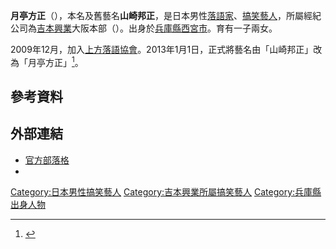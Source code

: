 {{藝人
| 姓名 = 月亭方正
| 類型 = 男藝人
| 圖片 = Hosei_Tsukitei_IMG_7476_20130831.JPG
| 圖片尺寸 = 
| 圖片簡介 = 
| 本名 = {{lang|ja|山崎 邦正（やまさき ほうせい）}}
| 外文名 = 月亭 方正（つきてい ほうせい）
| 外文 = ja
| 羅馬拼音 = Yamasaki Hōsei/Tsukitei Hōsei
| 英文名 = 
| 暱稱 = {{lang|ja|やまちゃん、ザキさん}}
| 其他藝名 = 
| 國籍 = {{JPN}}
| 出生日期 = {{birth date and age|1968|2|15}}
| 出生地點 = {{JPN}}[[兵庫縣|兵庫縣]][[西宮市|西宮市]]
| 逝世日期 = 
| 逝世地點 = 
| 職業 = [[落語|落語家]]、[[搞笑藝人|搞笑藝人]]
| 語言 = [[日語|日語]]
| 教育程度 = [[立正大學|立正大學]]畢業
| 宗教信仰 = 
| 配偶 = 已婚
| 活躍年代 = 1988年至今
| 唱片公司 = 
| 經紀公司 = [[吉本興業|吉本興業]]（{{link-ja|吉本創意經紀|よしもとクリエイティブ・エージェンシー}}）
| 網站 = [https://web.archive.org/web/20140220021505/http://housei.laff.jp/ 官方部落格]
| 相關團體 = 
| 獎項 = 
}}
'''月亭方正'''（{{bd|1968年|2月15日|||catIdx=Tsukitei Hōsei}}），本名及舊藝名'''山崎邦正'''，是日本男性[[落語|落語家]]、[[搞笑藝人|搞笑藝人]]，所屬經紀公司為[[吉本興業|吉本興業]]大阪本部（{{link-ja|吉本創意經紀|よしもとクリエイティブ・エージェンシー}}）。出身於[[兵庫縣|兵庫縣]][[西宮市|西宮市]]。育有一子兩女。

2009年12月，加入[[上方落語協會|上方落語協會]]。2013年1月1日，正式將藝名由「山崎邦正」改為「月亭方正」<ref>{{cite web |url=http://www.oricon.co.jp/news/2019754/full/ |language=ja |title=<span lang="ja">山崎邦正が来年元日より「月亭方正」に改名　落語に本腰</span> |publisher=[[Oricon|Oricon]] |date=2012-12-18 |accessdate=2011-02-03 |archive-date=2018-06-24 |archive-url=https://web.archive.org/web/20180624175518/https://www.oricon.co.jp/news/2019754/full/ |dead-url=no }}</ref>。

== 參考資料 ==
{{Reflist}}

== 外部連結 ==
* [https://web.archive.org/web/20140220021505/http://housei.laff.jp/ 官方部落格]{{ja icon}}
* {{Twitter|tukiteihousei}}{{ja icon}}

{{DEFAULTSORT:Tsukitei Hōsei}}
[[Category:日本男性搞笑藝人|Category:日本男性搞笑藝人]]
[[Category:吉本興業所屬搞笑藝人|Category:吉本興業所屬搞笑藝人]]
[[Category:兵庫縣出身人物|Category:兵庫縣出身人物]]